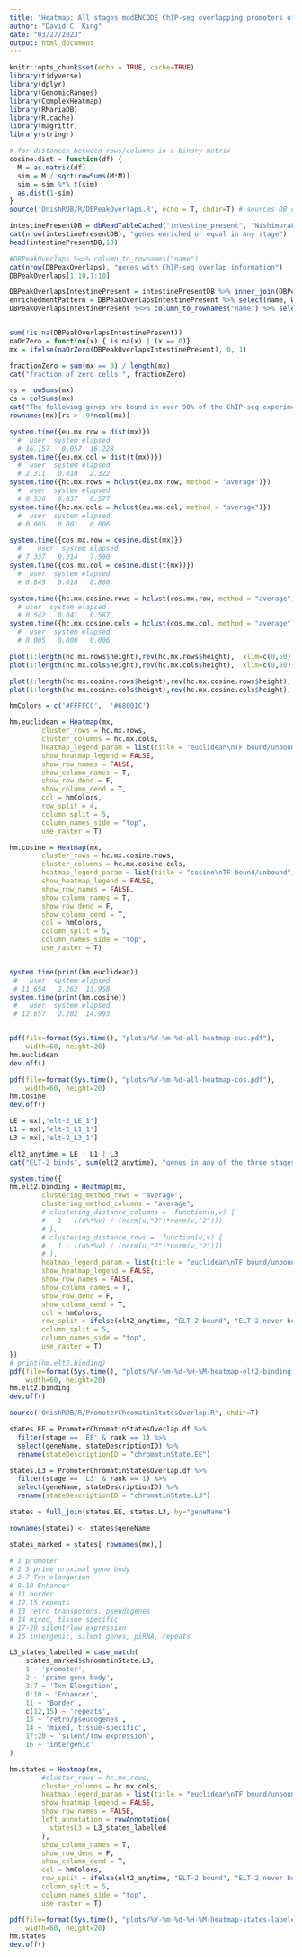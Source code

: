 ```yaml
---
title: "Heatmap: All stages modENCODE ChIP-seq overlapping promoters of cell sorted intestine RNA-seq"
author: "David C. King"
date: "03/27/2023"
output: html_document
---
```


```r
knitr::opts_chunk$set(echo = TRUE, cache=TRUE)
library(tidyverse)
library(dplyr)
library(GenomicRanges)
library(ComplexHeatmap)
library(RMariaDB)
library(R.cache)
library(magrittr)
library(stringr)

# for distances between rows/columns in a binary matrix
cosine.dist = function(df) { 
  M = as.matrix(df)
  sim = M / sqrt(rowSums(M*M))
  sim = sim %*% t(sim)
  as.dist(1-sim)
}
source('OnishRDB/R/DBPeakOverlaps.R', echo = T, chdir=T) # sources DB_connect.R
```

```r
intestinePresentDB = dbReadTableCached("intestine_present", "NishimuraLab")
cat(nrow(intestinePresentDB), "genes enriched or equal in any stage")
head(intestinePresentDB,10)
```

```r
#DBPeakOverlaps %<>% column_to_rownames("name")
cat(nrow(DBPeakOverlaps), "genes with ChIP-seq overlap information")
DBPeakOverlaps[1:10,1:10]
```

```r
DBPeakOverlapsIntestinePresent = intestinePresentDB %>% inner_join(DBPeakOverlaps, by = "name")
enrichedmentPattern = DBPeakOverlapsIntestinePresent %>% select(name, WBID, embryo, L1, L3)
DBPeakOverlapsIntestinePresent %<>% column_to_rownames("name") %>% select(-WBID, -embryo, -L1, -L3)


sum(!is.na(DBPeakOverlapsIntestinePresent))
naOrZero = function(x) { is.na(x) | (x == 0)}
mx = ifelse(naOrZero(DBPeakOverlapsIntestinePresent), 0, 1)

```


```r

fractionZero = sum(mx == 0) / length(mx)
cat("fraction of zero cells:", fractionZero)
```


```r


rs = rowSums(mx)
cs = colSums(mx)
cat("The following genes are bound in over 90% of the ChIP-seq experiments:")
rownames(mx)[rs > .9*ncol(mx)]
```

```r
system.time({eu.mx.row = dist(mx)})
  #  user  system elapsed 
  # 16.157   0.057  16.228 
system.time({eu.mx.col = dist(t(mx))})
  #  user  system elapsed 
  # 2.311   0.010   2.322 
system.time({hc.mx.rows = hclust(eu.mx.row, method = "average")})
  #  user  system elapsed 
  # 0.536   0.037   0.577 
system.time({hc.mx.cols = hclust(eu.mx.col, method = "average")})
  #  user  system elapsed 
  # 0.005   0.001   0.006
```

```r
system.time({cos.mx.row = cosine.dist(mx)})
  #    user  system elapsed 
  # 7.337   0.214   7.590 
system.time({cos.mx.col = cosine.dist(t(mx))})
  #  user  system elapsed 
  # 0.845   0.010   0.860 

system.time({hc.mx.cosine.rows = hclust(cos.mx.row, method = "average")})
  # user  system elapsed 
  # 0.542   0.041   0.587 
system.time({hc.mx.cosine.cols = hclust(cos.mx.col, method = "average")})
  #  user  system elapsed 
  # 0.005   0.000   0.006 
```
```r
plot(1:length(hc.mx.rows$height),rev(hc.mx.rows$height),  xlim=c(0,50), main="scree for euclidean rows")
plot(1:length(hc.mx.cols$height),rev(hc.mx.cols$height),  xlim=c(0,50), main="scree for euclidean columns")

plot(1:length(hc.mx.cosine.rows$height),rev(hc.mx.cosine.rows$height),  xlim=c(0,50), main="scree for cosine rows")
plot(1:length(hc.mx.cosine.cols$height),rev(hc.mx.cosine.cols$height),  xlim=c(0,50), main="scree for cosine columns")
```

```r

hmColors = c('#FFFFCC',  '#68001C')

hm.euclidean = Heatmap(mx, 
        cluster_rows = hc.mx.rows, 
        cluster_columns = hc.mx.cols, 
        heatmap_legend_param = list(title = "euclidean\nTF bound/unbound"),
        show_heatmap_legend = FALSE,
        show_row_names = FALSE, 
        show_column_names = T, 
        show_row_dend = F,
        show_column_dend = T,
        col = hmColors,
        row_split = 4,
        column_split = 5,
        column_names_side = "top",
        use_raster = T)

hm.cosine = Heatmap(mx, 
        cluster_rows = hc.mx.cosine.rows, 
        cluster_columns = hc.mx.cosine.cols, 
        heatmap_legend_param = list(title = "cosine\nTF bound/unbound"),
        show_heatmap_legend = FALSE,
        show_row_names = FALSE, 
        show_column_names = T, 
        show_row_dend = F,
        show_column_dend = T,
        col = hmColors,
        column_split = 5,
        column_names_side = "top",
        use_raster = T)


system.time(print(hm.euclidean))
 #   user  system elapsed 
 # 11.654   2.262  13.958 
system.time(print(hm.cosine)) 
 #   user  system elapsed 
 # 12.657   2.282  14.993 


pdf(file=format(Sys.time(), "plots/%Y-%m-%d-all-heatmap-euc.pdf"), 
    width=60, height=20)
hm.euclidean
dev.off()

pdf(file=format(Sys.time(), "plots/%Y-%m-%d-all-heatmap-cos.pdf"), 
    width=60, height=20)
hm.cosine
dev.off()
```
```r
LE = mx[,'elt-2_LE_1']
L1 = mx[,'elt-2_L1_1']
L3 = mx[,'elt-2_L3_1']

elt2_anytime = LE | L1 | L3 
cat("ELT-2 binds", sum(elt2_anytime), "genes in any of the three stages.")
```

```r
system.time({
hm.elt2.binding = Heatmap(mx, 
        clustering_method_rows = "average",
        clustering_method_columns = "average",
        # clustering_distance_columns =  function(u,v) {
        #   1 - ((u%*%v) / (norm(u,"2")*norm(v,"2")))
        # },
        # clustering_distance_rows =  function(u,v) {
        #   1 - ((u%*%v) / (norm(u,"2")*norm(v,"2")))
        # },
        heatmap_legend_param = list(title = "euclidean\nTF bound/unbound"),
        show_heatmap_legend = FALSE,
        show_row_names = FALSE, 
        show_column_names = T, 
        show_row_dend = F,
        show_column_dend = T,
        col = hmColors,
        row_split = ifelse(elt2_anytime, "ELT-2 bound", "ELT-2 never bound"),
        column_split = 5,
        column_names_side = "top",
        use_raster = T)
})
# print(hm.elt2.binding)
pdf(file=format(Sys.time(), "plots/%Y-%m-%d-%H-%M-heatmap-elt2-binding.pdf"), 
    width=60, height=20)
hm.elt2.binding
dev.off()
```
```r
source('OnishRDB/R/PromoterChromatinStatesOverlap.R', chdir=T)
```

```r
states.EE = PromoterChromatinStatesOverlap.df %>% 
  filter(stage == 'EE' & rank == 1) %>%
  select(geneName, stateDescriptionID) %>%
  rename(stateDescriptionID = "chromatinState.EE")

states.L3 = PromoterChromatinStatesOverlap.df %>% 
  filter(stage == 'L3' & rank == 1) %>%
  select(geneName, stateDescriptionID) %>%
  rename(stateDescriptionID = "chromatinState.L3")

states = full_join(states.EE, states.L3, by="geneName")

rownames(states) <- states$geneName

states_marked = states[ rownames(mx),]
```

```r
# 1 promoter
# 2 5-prime proximal gene body
# 3-7 Txn elongation
# 8-10 Enhancer
# 11 border
# 12,15 repeats
# 13 retro transposons, pseudogenes
# 14 mixed, tissue specific
# 17-20 silent/low expression
# 16 intergenic, silent genes, piRNA, repeats

L3_states_labelled = case_match(
    states_marked$chromatinState.L3,
    1 ~ 'promoter',
    2 ~ 'prime gene body',
    3:7 ~ 'Txn Elongation',
    8:10 ~ 'Enhancer',
    11 ~ 'Border',
    c(12,15) ~ 'repeats',
    13 ~ 'retro/pseudogenes',
    14 ~ 'mixed, tissue-specific',
    17:20 ~ 'silent/low expression',
    16 ~ 'intergenic'
)

hm.states = Heatmap(mx, 
        #cluster_rows = hc.mx.rows, 
        cluster_columns = hc.mx.cols, 
        heatmap_legend_param = list(title = "euclidean\nTF bound/unbound"),
        show_heatmap_legend = FALSE,
        show_row_names = FALSE, 
        left_annotation = rowAnnotation(
          statesL3 = L3_states_labelled
        ),
        show_column_names = T, 
        show_row_dend = F,
        show_column_dend = T,
        col = hmColors,
        row_split = ifelse(elt2_anytime, "ELT-2 bound", "ELT-2 never bound"),
        column_split = 5,
        column_names_side = "top",
        use_raster = T)

pdf(file=format(Sys.time(), "plots/%Y-%m-%d-%H-%M-heatmap-states-labeled.pdf"), 
    width=60, height=20)
hm.states
dev.off()
```



